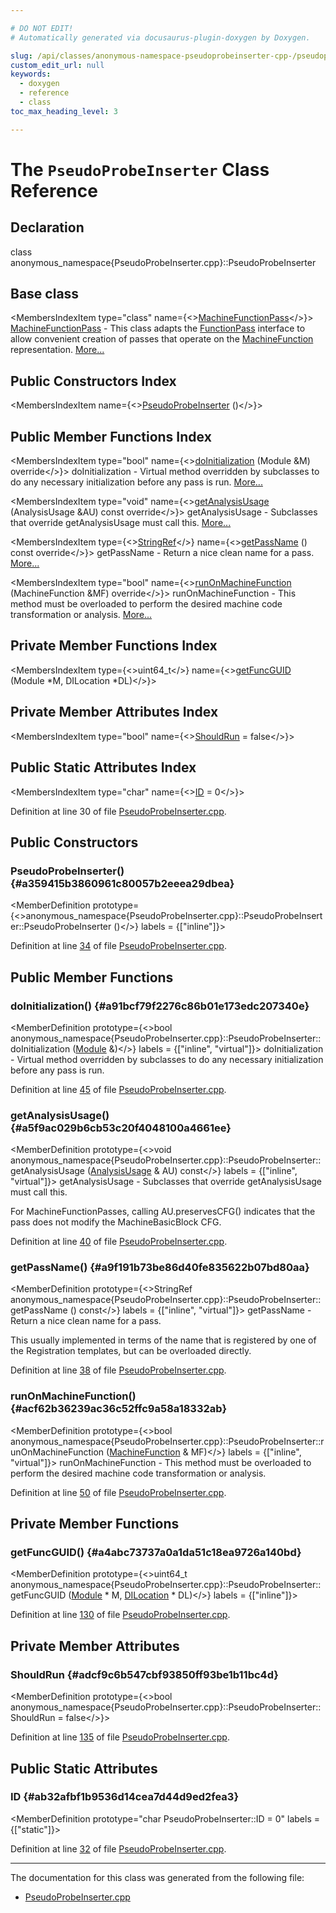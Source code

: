 ```yaml
---

# DO NOT EDIT!
# Automatically generated via docusaurus-plugin-doxygen by Doxygen.

slug: /api/classes/anonymous-namespace-pseudoprobeinserter-cpp-/pseudoprobeinserter
custom_edit_url: null
keywords:
  - doxygen
  - reference
  - class
toc_max_heading_level: 3

---
```





# The `PseudoProbeInserter` Class Reference

<DoxygenPage pluginConfig={pluginConfig}>



## Declaration

<CodeBlock>class anonymous_namespace{PseudoProbeInserter.cpp}::PseudoProbeInserter</CodeBlock>

## Base class

<MembersIndex>

<MembersIndexItem
  type="class"
  name={<><a href="/docs/api/classes/llvm/machinefunctionpass">MachineFunctionPass</a></>}>
<a href="/docs/api/classes/llvm/machinefunctionpass">MachineFunctionPass</a> - This class adapts the <a href="/docs/api/classes/llvm/functionpass">FunctionPass</a> interface to allow convenient creation of passes that operate on the <a href="/docs/api/classes/llvm/machinefunction">MachineFunction</a> representation. <a href="/docs/api/classes/llvm/machinefunctionpass/#details">More...</a>
</MembersIndexItem>

</MembersIndex>

## Public Constructors Index

<MembersIndex>

<MembersIndexItem
  name={<><a href="#a359415b3860961c80057b2eeea29dbea">PseudoProbeInserter</a> ()</>}>
</MembersIndexItem>

</MembersIndex>

## Public Member Functions Index

<MembersIndex>

<MembersIndexItem
  type="bool"
  name={<><a href="#a91bcf79f2276c86b01e173edc207340e">doInitialization</a> (Module &amp;M) override</>}>
doInitialization - Virtual method overridden by subclasses to do any necessary initialization before any pass is run. <a href="#a91bcf79f2276c86b01e173edc207340e">More...</a>
</MembersIndexItem>

<MembersIndexItem
  type="void"
  name={<><a href="#a5f9ac029b6cb53c20f4048100a4661ee">getAnalysisUsage</a> (AnalysisUsage &amp;AU) const override</>}>
getAnalysisUsage - Subclasses that override getAnalysisUsage must call this. <a href="#a5f9ac029b6cb53c20f4048100a4661ee">More...</a>
</MembersIndexItem>

<MembersIndexItem
  type={<><a href="/docs/api/classes/llvm/stringref">StringRef</a></>}
  name={<><a href="#a9f191b73be86d40fe835622b07bd80aa">getPassName</a> () const override</>}>
getPassName - Return a nice clean name for a pass. <a href="#a9f191b73be86d40fe835622b07bd80aa">More...</a>
</MembersIndexItem>

<MembersIndexItem
  type="bool"
  name={<><a href="#acf62b36239ac36c52ffc9a58a18332ab">runOnMachineFunction</a> (MachineFunction &amp;MF) override</>}>
runOnMachineFunction - This method must be overloaded to perform the desired machine code transformation or analysis. <a href="#acf62b36239ac36c52ffc9a58a18332ab">More...</a>
</MembersIndexItem>

</MembersIndex>

## Private Member Functions Index

<MembersIndex>

<MembersIndexItem
  type={<>uint64&#95;t</>}
  name={<><a href="#a4abc73737a0a1da51c18ea9726a140bd">getFuncGUID</a> (Module &#42;M, DILocation &#42;DL)</>}>
</MembersIndexItem>

</MembersIndex>

## Private Member Attributes Index

<MembersIndex>

<MembersIndexItem
  type="bool"
  name={<><a href="#adcf9c6b547cbf93850ff93be1b11bc4d">ShouldRun</a> = false</>}>
</MembersIndexItem>

</MembersIndex>

## Public Static Attributes Index

<MembersIndex>

<MembersIndexItem
  type="char"
  name={<><a href="#ab32afbf1b9536d14cea7d44d9ed2fea3">ID</a> = 0</>}>
</MembersIndexItem>

</MembersIndex>


Definition at line 30 of file <a href="/docs/api/files/lib/lib/codegen/pseudoprobeinserter-cpp">PseudoProbeInserter.cpp</a>.

<SectionDefinition>

## Public Constructors

### PseudoProbeInserter() {#a359415b3860961c80057b2eeea29dbea}

<MemberDefinition
  prototype={<>anonymous&#95;namespace&#123;PseudoProbeInserter.cpp&#125;::PseudoProbeInserter::PseudoProbeInserter ()</>}
  labels = {["inline"]}>

Definition at line <a href="/docs/api/files/lib/lib/codegen/pseudoprobeinserter-cpp/#l00034">34</a> of file <a href="/docs/api/files/lib/lib/codegen/pseudoprobeinserter-cpp">PseudoProbeInserter.cpp</a>.
</MemberDefinition>

</SectionDefinition>

<SectionDefinition>

## Public Member Functions

### doInitialization() {#a91bcf79f2276c86b01e173edc207340e}

<MemberDefinition
  prototype={<>bool anonymous&#95;namespace&#123;PseudoProbeInserter.cpp&#125;::PseudoProbeInserter::doInitialization (<a href="/docs/api/classes/llvm/module">Module</a> &amp;)</>}
  labels = {["inline", "virtual"]}>
doInitialization - Virtual method overridden by subclasses to do any necessary initialization before any pass is run.

Definition at line <a href="/docs/api/files/lib/lib/codegen/pseudoprobeinserter-cpp/#l00045">45</a> of file <a href="/docs/api/files/lib/lib/codegen/pseudoprobeinserter-cpp">PseudoProbeInserter.cpp</a>.
</MemberDefinition>

### getAnalysisUsage() {#a5f9ac029b6cb53c20f4048100a4661ee}

<MemberDefinition
  prototype={<>void anonymous&#95;namespace&#123;PseudoProbeInserter.cpp&#125;::PseudoProbeInserter::getAnalysisUsage (<a href="/docs/api/classes/llvm/analysisusage">AnalysisUsage</a> &amp; AU) const</>}
  labels = {["inline", "virtual"]}>
getAnalysisUsage - Subclasses that override getAnalysisUsage must call this.

For MachineFunctionPasses, calling AU.preservesCFG() indicates that the pass does not modify the MachineBasicBlock CFG.

Definition at line <a href="/docs/api/files/lib/lib/codegen/pseudoprobeinserter-cpp/#l00040">40</a> of file <a href="/docs/api/files/lib/lib/codegen/pseudoprobeinserter-cpp">PseudoProbeInserter.cpp</a>.
</MemberDefinition>

### getPassName() {#a9f191b73be86d40fe835622b07bd80aa}

<MemberDefinition
  prototype={<>StringRef anonymous&#95;namespace&#123;PseudoProbeInserter.cpp&#125;::PseudoProbeInserter::getPassName () const</>}
  labels = {["inline", "virtual"]}>
getPassName - Return a nice clean name for a pass.

This usually implemented in terms of the name that is registered by one of the Registration templates, but can be overloaded directly.

Definition at line <a href="/docs/api/files/lib/lib/codegen/pseudoprobeinserter-cpp/#l00038">38</a> of file <a href="/docs/api/files/lib/lib/codegen/pseudoprobeinserter-cpp">PseudoProbeInserter.cpp</a>.
</MemberDefinition>

### runOnMachineFunction() {#acf62b36239ac36c52ffc9a58a18332ab}

<MemberDefinition
  prototype={<>bool anonymous&#95;namespace&#123;PseudoProbeInserter.cpp&#125;::PseudoProbeInserter::runOnMachineFunction (<a href="/docs/api/classes/llvm/machinefunction">MachineFunction</a> &amp; MF)</>}
  labels = {["inline", "virtual"]}>
runOnMachineFunction - This method must be overloaded to perform the desired machine code transformation or analysis.

Definition at line <a href="/docs/api/files/lib/lib/codegen/pseudoprobeinserter-cpp/#l00050">50</a> of file <a href="/docs/api/files/lib/lib/codegen/pseudoprobeinserter-cpp">PseudoProbeInserter.cpp</a>.
</MemberDefinition>

</SectionDefinition>

<SectionDefinition>

## Private Member Functions

### getFuncGUID() {#a4abc73737a0a1da51c18ea9726a140bd}

<MemberDefinition
  prototype={<>uint64&#95;t anonymous&#95;namespace&#123;PseudoProbeInserter.cpp&#125;::PseudoProbeInserter::getFuncGUID (<a href="/docs/api/classes/llvm/module">Module</a> &#42; M, <a href="/docs/api/classes/llvm/dilocation">DILocation</a> &#42; DL)</>}
  labels = {["inline"]}>

Definition at line <a href="/docs/api/files/lib/lib/codegen/pseudoprobeinserter-cpp/#l00130">130</a> of file <a href="/docs/api/files/lib/lib/codegen/pseudoprobeinserter-cpp">PseudoProbeInserter.cpp</a>.
</MemberDefinition>

</SectionDefinition>

<SectionDefinition>

## Private Member Attributes

### ShouldRun {#adcf9c6b547cbf93850ff93be1b11bc4d}

<MemberDefinition
  prototype={<>bool anonymous&#95;namespace&#123;PseudoProbeInserter.cpp&#125;::PseudoProbeInserter::ShouldRun = false</>}>

Definition at line <a href="/docs/api/files/lib/lib/codegen/pseudoprobeinserter-cpp/#l00135">135</a> of file <a href="/docs/api/files/lib/lib/codegen/pseudoprobeinserter-cpp">PseudoProbeInserter.cpp</a>.
</MemberDefinition>

</SectionDefinition>

<SectionDefinition>

## Public Static Attributes

### ID {#ab32afbf1b9536d14cea7d44d9ed2fea3}

<MemberDefinition
  prototype="char PseudoProbeInserter::ID = 0"
  labels = {["static"]}>

Definition at line <a href="/docs/api/files/lib/lib/codegen/pseudoprobeinserter-cpp/#l00032">32</a> of file <a href="/docs/api/files/lib/lib/codegen/pseudoprobeinserter-cpp">PseudoProbeInserter.cpp</a>.
</MemberDefinition>

</SectionDefinition>

<hr/>

The documentation for this class was generated from the following file:

<ul>
<li><a href="/docs/api/files/lib/lib/codegen/pseudoprobeinserter-cpp">PseudoProbeInserter.cpp</a></li>
</ul>

</DoxygenPage>
